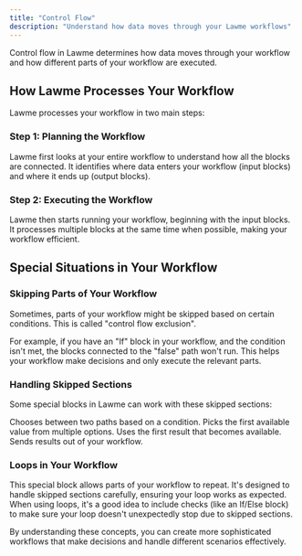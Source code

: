 ```yaml
---
title: "Control Flow"
description: "Understand how data moves through your Lawme workflows"
---
```


<Callout type="info">
  Control flow in Lawme determines how data moves through your workflow and how different parts of your workflow are executed.
</Callout>

## How Lawme Processes Your Workflow

Lawme processes your workflow in two main steps:

### Step 1: Planning the Workflow

<Card title="Mapping the Journey" icon="map">
  Lawme first looks at your entire workflow to understand how all the blocks are connected. It identifies where data enters your workflow (input blocks) and where it ends up (output blocks).
</Card>

### Step 2: Executing the Workflow

<Card title="Running the Process" icon="play">
  Lawme then starts running your workflow, beginning with the input blocks. It processes multiple blocks at the same time when possible, making your workflow efficient.
</Card>

## Special Situations in Your Workflow

### Skipping Parts of Your Workflow

<Callout type="warning">
  Sometimes, parts of your workflow might be skipped based on certain conditions. This is called "control flow exclusion".
</Callout>

For example, if you have an "If" block in your workflow, and the condition isn't met, the blocks connected to the "false" path won't run. This helps your workflow make decisions and only execute the relevant parts.

### Handling Skipped Sections

Some special blocks in Lawme can work with these skipped sections:

<CardGroup cols={2}>
  <Card title="If/Else Block" icon="code-branch">
    Chooses between two paths based on a condition.
  </Card>
  <Card title="Coalesce Block" icon="layer-group">
    Picks the first available value from multiple options.
  </Card>
  <Card title="Race Inputs Block" icon="flag-checkered">
    Uses the first result that becomes available.
  </Card>
  <Card title="Output Block" icon="arrow-right-from-bracket">
    Sends results out of your workflow.
  </Card>
</CardGroup>

### Loops in Your Workflow

<Card title="Loop Controller" icon="rotate">
  This special block allows parts of your workflow to repeat. It's designed to handle skipped sections carefully, ensuring your loop works as expected.
</Card>

<Tip>
  When using loops, it's a good idea to include checks (like an If/Else block) to make sure your loop doesn't unexpectedly stop due to skipped sections.
</Tip>

By understanding these concepts, you can create more sophisticated workflows that make decisions and handle different scenarios effectively.
